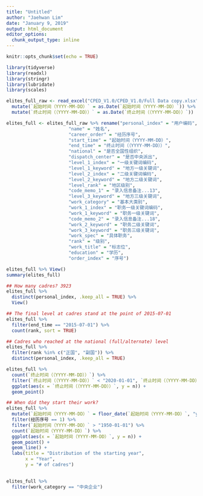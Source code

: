 ```yaml
---
title: "Untitled"
author: "Jaehwan Lim"
date: "January 9, 2019"
output: html_document
editor_options: 
  chunk_output_type: inline
---
```


```r
knitr::opts_chunk$set(echo = TRUE)
```

```r
library(tidyverse)
library(readxl)
library(stringr)
library(lubridate)
library(scales)

elites_full_raw <- read_excel("CPED_V1.0/CPED_V1.0/Full Data copy.xlsx") %>% 
  mutate(`起始时间（YYYY-MM-DD）` = as.Date(`起始时间（YYYY-MM-DD）`)) %>% 
  mutate(`终止时间（（YYYY-MM-DD））` = as.Date(`终止时间（（YYYY-MM-DD））`)) 

elites_full <- elites_full_raw %>% rename("personal_index" = "用户编码",
                       "name" = "姓名", 
                       "career_order" = "经历序号", 
                       "start_time" = "起始时间（YYYY-MM-DD）", 
                       "end_time" = "终止时间（（YYYY-MM-DD））", 
                       "national" = "是否全国性组织", 
                       "dispatch_center" = "是否中央派出", 
                       "level_1_index" = "一级关键词编码", 
                       "level_1_keyword" = "地方一级关键词", 
                       "level_2_index" = "二级关键词编码", 
                       "level_2_keyword" = "地方二级关键词", 
                       "level_rank" = "地区级别", 
                       "code_memo_1" = "录入信息备注...13", 
                       "level_3_keyword" = "地方三级关键词", 
                       "work_category" = "基本大类别", 
                       "work_1_index" = "职务一级关键词编码", 
                       "work_1_keyword" = "职务一级关键词", 
                       "code_memo_2" = "录入信息备注...18", 
                       "work_2_keyword" = "职务二级关键词", 
                       "work_3_keyword" = "职务三级关键词", 
                       "work_spec" = "具体职务", 
                       "rank" = "级别", 
                       "work_title" = "标志位", 
                       "education" = "学历", 
                       "order_index" = "序号")

elites_full %>% View()
summary(elites_full)
```

```r
## How many cadres? 3923
elites_full %>% 
  distinct(personal_index, .keep_all = TRUE) %>% 
  View()

## The final level at cadres stand at the point of 2015-07-01
elites_full %>% 
  filter(end_time == "2015-07-01") %>% 
  count(rank, sort = TRUE)

## Cadres who reached at the national (full/alternate) level
elites_full %>% 
  filter(rank %in% c("正国", "副国")) %>% 
  distinct(personal_index, .keep_all = TRUE)

elites_full %>% 
  count(`终止时间（（YYYY-MM-DD））`) %>% 
  filter(`终止时间（（YYYY-MM-DD））` < "2020-01-01", `终止时间（（YYYY-MM-DD））` > "2010-01-01") %>% 
  ggplot(aes(x = `终止时间（（YYYY-MM-DD））`, y = n)) + 
  geom_point()

## When did they start their work? 
elites_full %>%
  mutate(`起始时间（YYYY-MM-DD）` = floor_date(`起始时间（YYYY-MM-DD）`, "year")) %>% 
  filter(经历序号 == 1) %>%
  filter(`起始时间（YYYY-MM-DD）` > "1950-01-01") %>% 
  count(`起始时间（YYYY-MM-DD）`) %>% 
  ggplot(aes(x = `起始时间（YYYY-MM-DD）`, y = n)) +
  geom_point() +
  geom_line() + 
  labs(title = "Distribution of the starting year", 
       x = "Year", 
       y = "# of cadres")
  
```

```r
elites_full %>% 
  filter(work_category == "中央企业")
```



